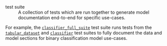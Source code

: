 test suite
: A collection of tests which are run together to generate model documentation end-to-end for specific use-cases. 

For example, the [`classifier_full_suite`](../../validmind/validmind/test_suites/classifier.html#ClassifierFullSuite) test suite runs tests from the [`tabular_dataset`](../../validmind/validmind/test_suites/tabular_datasets.html) and [`classifier`](../../validmind/validmind/test_suites/classifier.html) test suites to fully document the data and model sections for binary classification model use-cases.